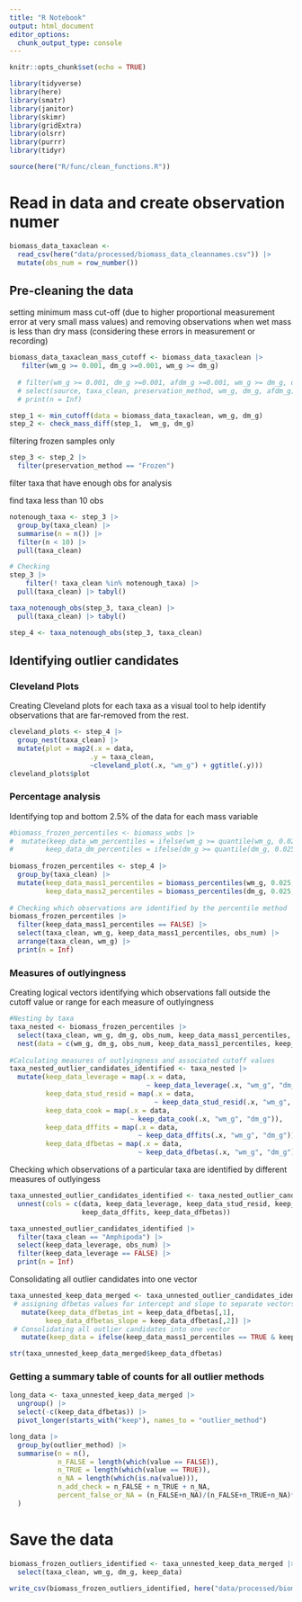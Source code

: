 ```yaml
---
title: "R Notebook"
output: html_document
editor_options: 
  chunk_output_type: console
---
```


```r
knitr::opts_chunk$set(echo = TRUE)

library(tidyverse)
library(here)
library(smatr)
library(janitor)
library(skimr)
library(gridExtra)
library(olsrr)
library(purrr)
library(tidyr)

source(here("R/func/clean_functions.R"))
```

# Read in data and create observation numer

```r
biomass_data_taxaclean <-
  read_csv(here("data/processed/biomass_data_cleannames.csv")) |> 
  mutate(obs_num = row_number())
```

## Pre-cleaning the data

setting minimum mass cut-off (due to higher proportional measurement error at very small mass values) and removing observations when wet mass is less than dry mass (considering these errors in measurement or recording)
```r
biomass_data_taxaclean_mass_cutoff <- biomass_data_taxaclean |>
   filter(wm_g >= 0.001, dm_g >=0.001, wm_g >= dm_g)
 
  # filter(wm_g >= 0.001, dm_g >=0.001, afdm_g >=0.001, wm_g >= dm_g, dm_g >= afdm_g) |>
  # select(source, taxa_clean, preservation_method, wm_g, dm_g, afdm_g) |>
  # print(n = Inf)

```

```r
step_1 <- min_cutoff(data = biomass_data_taxaclean, wm_g, dm_g)  
step_2 <- check_mass_diff(step_1,  wm_g, dm_g)
```

filtering frozen samples only
```r
step_3 <- step_2 |>
  filter(preservation_method == "Frozen")
```

filter taxa that have enough obs for analysis

find taxa less than 10 obs

```r
notenough_taxa <- step_3 |> 
  group_by(taxa_clean) |> 
  summarise(n = n()) |> 
  filter(n < 10) |> 
  pull(taxa_clean)

# Checking
step_3 |> 
    filter(! taxa_clean %in% notenough_taxa) |> 
  pull(taxa_clean) |> tabyl()
```


```r
taxa_notenough_obs(step_3, taxa_clean) |> 
  pull(taxa_clean) |> tabyl()

step_4 <- taxa_notenough_obs(step_3, taxa_clean)
```

## Identifying outlier candidates

### Cleveland Plots
Creating Cleveland plots for each taxa as a visual tool to help identify observations that are far-removed from the rest.
```r

cleveland_plots <- step_4 |>
  group_nest(taxa_clean) |>
  mutate(plot = map2(.x = data,
                    .y = taxa_clean,
                    ~cleveland_plot(.x, "wm_g") + ggtitle(.y)))
cleveland_plots$plot

```

### Percentage analysis 
Identifying top and bottom 2.5% of the data for each mass variable
```r

#biomass_frozen_percentiles <- biomass_wobs |>
#  mutate(keep_data_wm_percentiles = ifelse(wm_g >= quantile(wm_g, 0.025, na.rm = TRUE) & wm_g <= quantile(wm_g, #0.975, na.rm = TRUE), TRUE, FALSE),
#        keep_data_dm_percentiles = ifelse(dm_g >= quantile(dm_g, 0.025, na.rm = TRUE) & dm_g <= quantile(dm_g, #0.975, na.rm = TRUE), TRUE, FALSE))
  
biomass_frozen_percentiles <- step_4 |>
  group_by(taxa_clean) |>
  mutate(keep_data_mass1_percentiles = biomass_percentiles(wm_g, 0.025, 0.975),
         keep_data_mass2_percentiles = biomass_percentiles(dm_g, 0.025, 0.975))
  
# Checking which observations are identified by the percentile method
biomass_frozen_percentiles |> 
  filter(keep_data_mass1_percentiles == FALSE) |> 
  select(taxa_clean, wm_g, keep_data_mass1_percentiles, obs_num) |>
  arrange(taxa_clean, wm_g) |>
  print(n = Inf)
```

### Measures of outlyingness
Creating logical vectors identifying which observations fall outside the cutoff value or range for each measure of outlyingness
```r

#Nesting by taxa
taxa_nested <- biomass_frozen_percentiles |> 
  select(taxa_clean, wm_g, dm_g, obs_num, keep_data_mass1_percentiles, keep_data_mass2_percentiles) |> 
  nest(data = c(wm_g, dm_g, obs_num, keep_data_mass1_percentiles, keep_data_mass2_percentiles))
  
#Calculating measures of outlyingness and associated cutoff values
taxa_nested_outlier_candidates_identified <- taxa_nested |> 
  mutate(keep_data_leverage = map(.x = data,
                                  ~ keep_data_leverage(.x, "wm_g", "dm_g")),
         keep_data_stud_resid = map(.x = data,
                                    ~ keep_data_stud_resid(.x, "wm_g", "dm_g")),
         keep_data_cook = map(.x = data,
                              ~ keep_data_cook(.x, "wm_g", "dm_g")),
         keep_data_dffits = map(.x = data,
                                ~ keep_data_dffits(.x, "wm_g", "dm_g")),
         keep_data_dfbetas = map(.x = data,
                                ~ keep_data_dfbetas(.x, "wm_g", "dm_g")))

```

Checking which observations of a particular taxa are identified by different measures of outlyingess
```r

taxa_unnested_outlier_candidates_identified <- taxa_nested_outlier_candidates_identified |>
  unnest(cols = c(data, keep_data_leverage, keep_data_stud_resid, keep_data_cook, 
                  keep_data_dffits, keep_data_dfbetas)) 

taxa_unnested_outlier_candidates_identified |>
  filter(taxa_clean == "Amphipoda") |>
  select(keep_data_leverage, obs_num) |>
  filter(keep_data_leverage == FALSE) |>
  print(n = Inf)

```

Consolidating all outlier candidates into one vector
```r

taxa_unnested_keep_data_merged <- taxa_unnested_outlier_candidates_identified |>
 # assigning dfbetas values for intercept and slope to separate vectors
   mutate(keep_data_dfbetas_int = keep_data_dfbetas[,1], 
         keep_data_dfbetas_slope = keep_data_dfbetas[,2]) |>
 # Consolidating all outlier candidates into one vector
   mutate(keep_data = ifelse(keep_data_mass1_percentiles == TRUE & keep_data_mass2_percentiles == TRUE & keep_data_cook == TRUE & keep_data_leverage == TRUE & keep_data_stud_resid == TRUE & keep_data_dffits == TRUE & keep_data_dfbetas_int == TRUE & keep_data_dfbetas_slope == TRUE, TRUE, FALSE)) 

str(taxa_unnested_keep_data_merged$keep_data_dfbetas)
```

### Getting a summary table of counts for all outlier methods 
```r

long_data <- taxa_unnested_keep_data_merged |> 
  ungroup() |> 
  select(-c(keep_data_dfbetas)) |> 
  pivot_longer(starts_with("keep"), names_to = "outlier_method") 

long_data |> 
  group_by(outlier_method) |> 
  summarise(n = n(),
            n_FALSE = length(which(value == FALSE)),
            n_TRUE = length(which(value == TRUE)),
            n_NA = length(which(is.na(value))),
            n_add_check = n_FALSE + n_TRUE + n_NA,
            percent_false_or_NA = (n_FALSE+n_NA)/(n_FALSE+n_TRUE+n_NA)*100
  )

```

# Save the data
```r
biomass_frozen_outliers_identified <- taxa_unnested_keep_data_merged |>
  select(taxa_clean, wm_g, dm_g, keep_data)

write_csv(biomass_frozen_outliers_identified, here("data/processed/biomass_frozen_outliers_identified.csv"))
```

